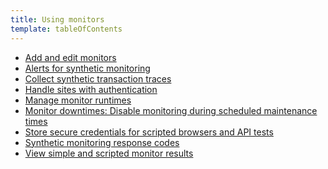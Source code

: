```yaml
---
title: Using monitors
template: tableOfContents
---
```


* [Add and edit monitors](/docs/synthetics/synthetic-monitoring/using-monitors/add-edit-monitors)
* [Alerts for synthetic monitoring](/docs/synthetics/synthetic-monitoring/using-monitors/alerts-synthetic-monitoring)
* [Collect synthetic transaction traces](/docs/synthetics/synthetic-monitoring/using-monitors/collect-synthetic-transaction-traces)
* [Handle sites with authentication](/docs/synthetics/synthetic-monitoring/using-monitors/handle-sites-authentication)
* [Manage monitor runtimes](/docs/synthetics/synthetic-monitoring/using-monitors/manage-monitor-runtimes)
* [Monitor downtimes: Disable monitoring during scheduled maintenance times](/docs/synthetics/synthetic-monitoring/using-monitors/monitor-downtimes-disable-monitoring-during-scheduled-maintenance-times)
* [Store secure credentials for scripted browsers and API tests](/docs/synthetics/synthetic-monitoring/using-monitors/store-secure-credentials-scripted-browsers-api-tests)
* [Synthetic monitoring response codes](/docs/synthetics/synthetic-monitoring/using-monitors/synthetic-monitoring-response-codes)
* [View simple and scripted monitor results](/docs/synthetics/synthetic-monitoring/using-monitors/view-simple-scripted-monitor-results)
